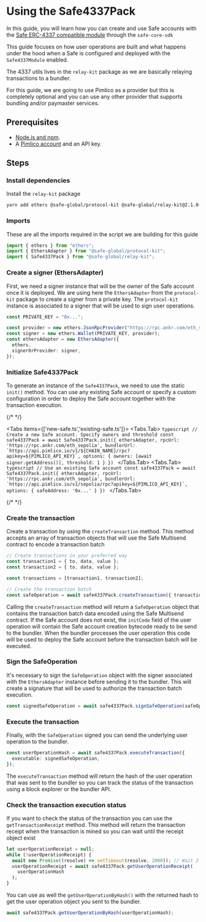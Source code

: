 
# Using the Safe4337Pack

In this guide, you will learn how you can create and use Safe accounts with the [Safe ERC-4337 compatible module](https://github.com/safe-global/safe-modules/tree/main/modules/4337/contracts/Safe4337Module.sol) through the `safe-core-sdk`

This guide focuses on how user operations are built and what happens under the hood when a Safe is configured and deployed with the `Safe4337Module` enabled.

The 4337 utils lives in the `relay-kit` package as we are basically relaying transactions to a bundler.

For this guide, we are going to use Pimlico as a provider but this is completely optional and you can use any other provider that supports bundling and/or paymaster services.

## Prerequisites

- [Node.js and npm](https://docs.npmjs.com/downloading-and-installing-node-js-and-npm).
- A [Pimlico account](https://dashboard.pimlico.io) and an API key.

## Steps

<Steps>

### Install dependencies

Install the `relay-kit` package

```bash
yarn add ethers @safe-global/protocol-kit @safe-global/relay-kit@2.1.0-alpha.0
```

### Imports

These are all the imports required in the script we are building for this guide

```typescript
import { ethers } from "ethers";
import { EthersAdapter } from "@safe-global/protocol-kit";
import { Safe4337Pack } from "@safe-global/relay-kit";
```

### Create a signer (EthersAdapter)

First, we need a signer instance that will be the owner of the Safe account once it is deployed. We are using here the `EthersAdapter` from the `protocol-kit` package to create a signer from a private key. The `protocol-kit` instance is associated to a signer that will be used to sign user operations.

```typescript
const PRIVATE_KEY = "0x...";

const provider = new ethers.JsonRpcProvider("https://rpc.ankr.com/eth_sepolia");
const signer = new ethers.Wallet(PRIVATE_KEY, provider);
const ethersAdapter = new EthersAdapter({
  ethers,
  signerOrProvider: signer,
});
```

### Initialize Safe4337Pack

To generate an instance of the `Safe4337Pack`, we need to use the static `init()` method. You can use any existing Safe account or specify a custom configuration in order to deploy the Safe account together with the transaction execution.

{/* <!-- vale off --> */}

<Tabs items={['new-safe.ts','existing-safe.ts']}>
  <Tabs.Tab>
    ```typescript
    // Create a new Safe account. Specify owners and threshold
    const safe4337Pack = await Safe4337Pack.init({
      ethersAdapter,
      rpcUrl: 'https://rpc.ankr.com/eth_sepolia',
      bundlerUrl: `https://api.pimlico.io/v1/${CHAIN_NAME}/rpc?apikey=${PIMLICO_API_KEY}`,
      options: {
        owners: [await signer.getAddress()],
        threshold: 1
      }
    })
    ```
  </Tabs.Tab>
  <Tabs.Tab>
    ```typescript
    // Use an existing Safe account
    const safe4337Pack = await Safe4337Pack.init({
      ethersAdapter,
      rpcUrl: 'https://rpc.ankr.com/eth_sepolia',
      bundlerUrl: `https://api.pimlico.io/v1/sepolia/rpc?apikey=${PIMLICO_API_KEY}`,
      options: {
        safeAddress: '0x...'
      }
    })
    ```
    </Tabs.Tab>
</Tabs>

{/* <!-- vale on --> */}

### Create the transaction

Create a transaction by using the `createTransaction` method. This method accepts an array of transaction objects that will use the Safe Multisend contract to encode a transaction batch

```typescript
// Create transactions in your preferred way
const transaction1 = { to, data, value };
const transaction2 = { to, data, value };

const transactions = [transaction1, transaction2];

// Create the transaction batch
const safeOperation = await safe4337Pack.createTransaction({ transactions });
```

Calling the `createTransaction` method will return a `SafeOperation` object that contains the transaction batch data encoded using the Safe Multisend contract. If the Safe account does not exist, the `initCode` field of the user operation will contain the Safe account creation bytecode ready to be send to the bundler. When the bundler processes the user operation this code will be used to deploy the Safe account before the transaction batch will be executed.

### Sign the SafeOperation

It's necessary to sign the `SafeOperation` object with the signer associated with the `EthersAdapter` instance before sending it to the bundler. This will create a signature that will be used to authorize the transaction batch execution.

```typescript
const signedSafeOperation = await safe4337Pack.signSafeOperation(safeOperation);
```

### Execute the transaction

Finally, with the `SafeOperation` signed you can send the underlying user operation to the bundler.

```typescript
const userOperationHash = await safe4337Pack.executeTransaction({
  executable: signedSafeOperation,
});
```

The `executeTransaction` method will return the hash of the user operation that was sent to the bundler so you can track the status of the transaction using a block explorer or the bundler API.

### Check the transaction execution status

If you want to check the status of the transaction you can use the `getTransactionReceipt` method. This method will return the transaction receipt when the transaction is mined so you can wait until the receipt object exist

```typescript
let userOperationReceipt = null;
while (!userOperationReceipt) {
  await new Promise((resolve) => setTimeout(resolve, 2000)); // Wait 2 seconds before checking the status again
  userOperationReceipt = await safe4337Pack.getUserOperationReceipt(
    userOperationHash
  );
}
```

You can use as well the `getUserOperationByHash()` with the returned hash to get the user operation object you sent to the bundler.

```typescript
await safe4337Pack.getUserOperationByHash(userOperationHash);
```

</Steps>
